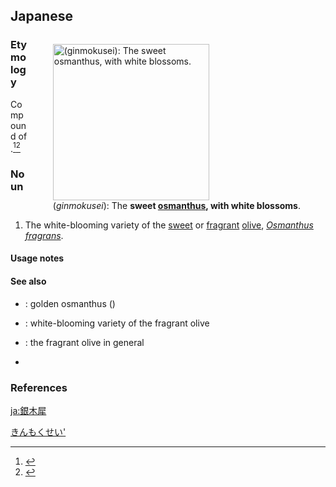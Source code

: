 ==Japanese==
<div style="float:right;">
{{wikipedia|lang=ja|ギンモクセイ|銀木犀}}
{{wikipedia|Osmanthus fragrans}}
[[Image:Hoa que trang.JPG|thumb|250px|{{lang|ja|{{PAGENAME}}}} (''ginmokusei''): The '''sweet [[osmanthus]], with white blossoms'''.]]
</div>
{{ja-kanjitab|yomi=o|ぎん|もく|せい}}

===Etymology===
Compound of {{compound|lang=ja|sort=ぎんもくせい|銀|tr1=gin|t1=silver|木犀|tr2=mokusei|t2=[[sweet]]/[[fragrant]] [[osmanthus]]}}.<ref name="KDJ">{{R:Kokugo Dai Jiten}}</ref><ref name="DJR">{{R:Daijirin}}</ref>

===Noun===
{{ja-noun|ぎんもくせい|ギンモクセイ}}

# The white-blooming variety of the [[sweet]] or [[fragrant]] [[olive]], ''[[Osmanthus]] [[fragrans]]''.

====Usage notes====
{{U:ja:biology|ギンモクセイ}}

====See also====
* {{ja-r|丹桂|たんけい}}: golden osmanthus (''{{w|Osmanthus fragrans}}'')
* {{ja-r|銀木犀|ぎんもくせい}}: white-blooming variety of the fragrant olive
* {{ja-r|木犀|もくせい}}: the fragrant olive in general
* {{ja-r|桂花|けいか}}

===References===
<references/>

[[Category:ja:Flowers|きんもくせい']]

[[ja:銀木犀]]
